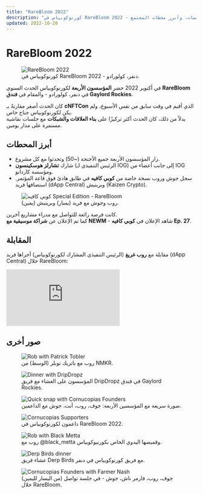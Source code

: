 ```yaml
---
title: "RareBloom 2022"
description: "كورنوكوبياس في RareBloom 2022 - الشبكات، الجلسات، وأبرز محطات المجتمع."
updated: 2022-10-20
---
```


# RareBloom 2022  

<figure className="img-center">
  <img src="/images/status/2022-10/rarebloom-main.png" alt="RareBloom 2022" />
  <figcaption>كورنوكوبياس في RareBloom 2022 - دنفر، كولورادو.</figcaption>
</figure>

في أكتوبر 2022 حضر **المؤسسون الأربعة** لكورنوكوبياس الحدث السنوي **RareBloom** في دنفر، كولورادو - والمقام في **فندق Gaylord Rockies**.  

كان الحدث أصغر مقارنةً بـ **cNFTCon** الذي أقيم في وقت سابق من نفس الأسبوع، ولم يكن لكورنوكوبياس جناح خاص.  
بدلاً من ذلك، كان الحدث أكثر تركيزًا على **بناء العلاقات والشبكات** مع جلسات نقاشية مستمرة على مدار يومين.  

## أبرز المحطات  

<ul className="styled-list">
  <li>زار المؤسسون الأربعة جميع الأجنحة (~50) وتحدثوا مع كل مشروع.</li>
  <li>شارك <b>تشارلز هوسكينسون</b> (الرئيس التنفيذي لـ IOG) إلى جانب أعضاء من IOG ومؤسسة كاردانو.</li>
  <li>سجل جوش وروب نسخة خاصة من <b>كوبي كافيه</b> في طابق هادئ فوق قاعة المؤتمر. استضافها فريد (dApp Central) وبريتيش (Kaizen Crypto).</li>
</ul>  

<figure className="img-center">
  <img src="/images/status/2022-10/كوبي كافيه-special.avif" alt="كوبي كافيه Special Edition - RareBloom" />
  <figcaption>روب وجوش مع فريد (يسار) وبريتيش (يمين).</figcaption>
</figure>

كانت فرصة رائعة للتواصل مع مدراء مشاريع آخرين.  
كما تم الإعلان عن **شراكة موسيقية مع NEWM** - شاهد الإعلان في **كوبي كافيه Ep. 27**.  

## المقابلة  

مقابلة مع **روب غريغ** (الرئيس التنفيذي المشارك لكورنوكوبياس) أجراها فريد (dApp Central) خلال RareBloom:  

<div className="yt-embed">
  <iframe
    src="https://www.youtube.com/embed/fn35IXpmumU?si=Ht2J-zyccWSQZXxI"
    title="RareBloom 2022 - مقابلة مع روب غريغ"
    loading="lazy"
    frameBorder="0"
    allow="accelerometer; autoplay; clipboard-write; encrypted-media; gyroscope; picture-in-picture; web-share"
    referrerPolicy="strict-origin-when-cross-origin"
    allowFullScreen
  ></iframe>
</div>



## صور أخرى  

<figure className="img-center">
  <img src="/images/status/2022-10/rarebloom-nkmr.avif" alt="Rob with Patrick Tobler" />
  <figcaption>روب مع باتريك توبلر (الوسط) من NMKR.</figcaption>
</figure>

<figure className="img-center">
  <img src="/images/status/2022-10/dripdropz-dinner.avif" alt="Dinner with DripDropz" />
  <figcaption>المؤسسون على العشاء مع فريق DripDropz في فندق Gaylord Rockies.</figcaption>
</figure>

<figure className="img-center">
  <img src="/images/status/2022-10/founders-snap.avif" alt="Quick snap with Cornucopias Founders" />
  <figcaption>صورة سريعة مع المؤسسين الأربعة: جوف، روب، أنت، جوش مع الداعمين.</figcaption>
</figure>

<figure className="img-center">
  <img src="/images/status/2022-10/supporters.avif" alt="Cornucopias Supporters" />
  <figcaption>داعمون لكورنوكوبياس في RareBloom 2022.</figcaption>
</figure>

<figure className="img-center">
  <img src="/images/status/2022-10/black-metta.avif" alt="Rob with Black Metta" />
  <figcaption>روب مع @black_metta وقميصها اليدوي الخاص بكورنيوكوبياس.</figcaption>
</figure>

<figure className="img-center">
  <img src="/images/status/2022-10/derp-dinner.avif" alt="Derp Birds dinner" />
  <figcaption>عشاء فريق Derp Birds مع فريق كورنوكوبياس في دنفر.</figcaption>
</figure>

<figure className="img-center">
  <img src="/images/status/2022-10/founders-nash.avif" alt="Cornucopias Founders with Farmer Nash" />
  <figcaption>(من اليسار لليمين) جوف، روب، فارمر ناش، جوش - في جلسة تواصل خلال RareBloom.</figcaption>
</figure>
